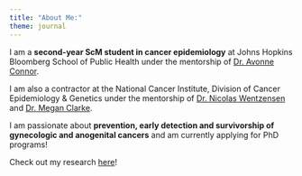 ```yaml
---
title: "About Me:"
theme: journal
---
```


I am a **second-year ScM student in cancer epidemiology** at Johns Hopkins Bloomberg School of Public Health under the mentorship of [Dr. Avonne Connor](https://publichealth.jhu.edu/faculty/3095/avonne-e-connor). 

I am also a contractor at the National Cancer Institute, Division of Cancer Epidemiology & Genetics under the mentorship of [Dr. Nicolas Wentzensen](https://dceg.cancer.gov/about/staff-directory/wentzensen-nicolas) and [Dr. Megan Clarke](https://dceg.cancer.gov/news-events/news/2024/clarke-departure). 

I am passionate about **prevention, early detection and survivorship of gynecologic and anogenital cancers** and am currently applying for PhD programs!

Check out my research [here](https://scholar.google.com/citations?user=5_wTrzkAAAAJ&hl=en&oi=ao)!
